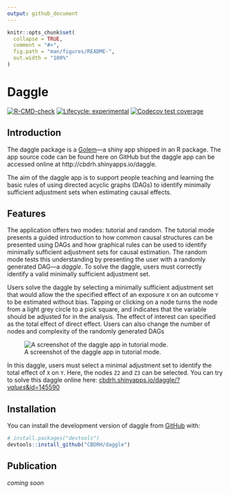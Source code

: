 ```yaml
---
output: github_document
---
```


<!-- README.md is generated from README.Rmd. Please edit that file -->

```r
knitr::opts_chunk$set(
  collapse = TRUE,
  comment = "#>",
  fig.path = "man/figures/README-",
  out.width = "100%"
)
```

# Daggle

<!-- badges: start -->
[![R-CMD-check](https://github.com/CBDRH/daggle/actions/workflows/check-release.yaml/badge.svg)](https://github.com/CBDRH/daggle/actions/workflows/check-release.yaml)
[![Lifecycle: experimental](https://img.shields.io/badge/lifecycle-experimental-orange.svg)](https://lifecycle.r-lib.org/articles/stages.html#experimental)
[![Codecov test coverage](https://codecov.io/gh/CBDRH/daggle/branch/main/graph/badge.svg)](https://app.codecov.io/gh/CBDRH/daggle?branch=main)

<!-- badges: end -->

## Introduction

The daggle package is a [Golem](https://golemverse.org/)—a shiny app shipped in an R package. The app source code can be found here on GitHub but the daggle app can be accessed online at http://cbdrh.shinyapps.io/daggle. 

The aim of the daggle app is to support people teaching and learning the basic rules of using directed acyclic graphs (DAGs) to identify minimally sufficient adjustment sets when estimating causal effects. 

## Features

The application offers two modes: tutorial and random. The tutorial mode presents a guided introduction to how common causal structures can be presented using DAGs and how graphical rules can be used to identify minimally sufficient adjustment sets for causal estimation. The random mode tests this understanding by presenting the user with a randomly generated DAG—a _daggle_. To solve the daggle, users must correctly identify a valid minimally sufficient adjustment set.

Users solve the daggle by selecting a minimally sufficient adjustment set that would allow the the specified effect of an exposure `X` on an outcome `Y` to be estimated without bias. Tapping or clicking on a node turns the node from a light grey circle to a pick square, and indicates that the variable should be adjusted for in the analysis. The effect of interest can specified as the total effect of direct effect. Users can also change the number of nodes and complexity of the randomly generated DAGs

![A screenshot of the daggle app in tutorial mode.](inst/app/www/daggle-example.png)

In this daggle, users must select a minimal adjustment set to identify the total effect of `X` on `Y`. Here, the nodes `Z2` and `Z3` can be selected. You can try to solve this daggle online here: [cbdrh.shinyapps.io/daggle/?_values_&id=145590](https://cbdrh.shinyapps.io/daggle/?_values_&id=145590) 


## Installation

You can install the development version of daggle from [GitHub](https://github.com/) with:

``` r
# install.packages("devtools")
devtools::install_github("CBDRH/daggle")
```

## Publication 

_coming soon_




